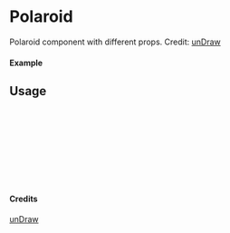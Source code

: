 
<Meta of={Polaroid} title="unDraw/Polaroid" />

# Polaroid

Polaroid component with different props.
Credit: [unDraw](https://undraw.co/illustrations)

#### Example

<Canvas of={Polaroid.Primary} />

## Usage

```ts
import { Polaroid } from "yadl-ui";

const Example = () => {
  return (
      <Polaroid />
  );
};

export default Example;
```

#### Credits
[unDraw](https://undraw.co/illustrations)
